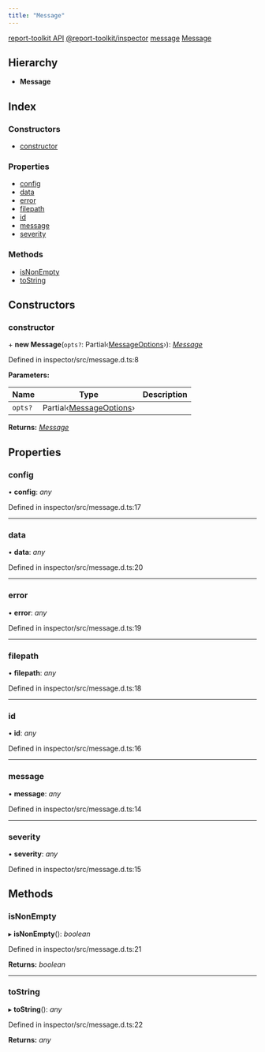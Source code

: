 ```yaml
---
title: "Message"
---
```


<Breadcrumb noTrailingSlash>
<BreadcrumbItem><a href="../home">report-toolkit API</a></BreadcrumbItem>
<BreadcrumbItem><a href="../modules/report_toolkit_inspector">@report-toolkit/inspector</a></BreadcrumbItem>
<BreadcrumbItem><a href="../modules/report_toolkit_inspector.message">message</a></BreadcrumbItem>
<BreadcrumbItem><a href="report_toolkit_inspector.message.message">Message</a></BreadcrumbItem>
</Breadcrumb>

## Hierarchy

* **Message**

## Index

### Constructors

- [constructor](report_toolkit_inspector.message.message#constructor)

### Properties

- [config](report_toolkit_inspector.message.message#config)
- [data](report_toolkit_inspector.message.message#data)
- [error](report_toolkit_inspector.message.message#error)
- [filepath](report_toolkit_inspector.message.message#filepath)
- [id](report_toolkit_inspector.message.message#id)
- [message](report_toolkit_inspector.message.message#message)
- [severity](report_toolkit_inspector.message.message#severity)

### Methods

- [isNonEmpty](report_toolkit_inspector.message.message#isnonempty)
- [toString](report_toolkit_inspector.message.message#tostring)

## Constructors

### constructor

\+ **new Message**(`opts?`: Partial‹[MessageOptions](../modules/report_toolkit_inspector.message#messageoptions)›): *[Message](report_toolkit_inspector.message.message)*

Defined in inspector/src/message.d.ts:8

**Parameters:**

Name | Type | Description |
------ | ------ | ------ |
`opts?` | Partial‹[MessageOptions](../modules/report_toolkit_inspector.message#messageoptions)› |   |

**Returns:** *[Message](report_toolkit_inspector.message.message)*

## Properties

### config

• **config**: *any*

Defined in inspector/src/message.d.ts:17

___

### data

• **data**: *any*

Defined in inspector/src/message.d.ts:20

___

### error

• **error**: *any*

Defined in inspector/src/message.d.ts:19

___

### filepath

• **filepath**: *any*

Defined in inspector/src/message.d.ts:18

___

### id

• **id**: *any*

Defined in inspector/src/message.d.ts:16

___

### message

• **message**: *any*

Defined in inspector/src/message.d.ts:14

___

### severity

• **severity**: *any*

Defined in inspector/src/message.d.ts:15

## Methods

### isNonEmpty

▸ **isNonEmpty**(): *boolean*

Defined in inspector/src/message.d.ts:21

**Returns:** *boolean*

___

### toString

▸ **toString**(): *any*

Defined in inspector/src/message.d.ts:22

**Returns:** *any*

